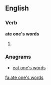 ==English==

===Verb===
'''ate one's words'''

# {{en-simple past of|eat one's words}}

===Anagrams===
* [[eat one's words#English|eat one's words]]

[[fa:ate one's words]]
